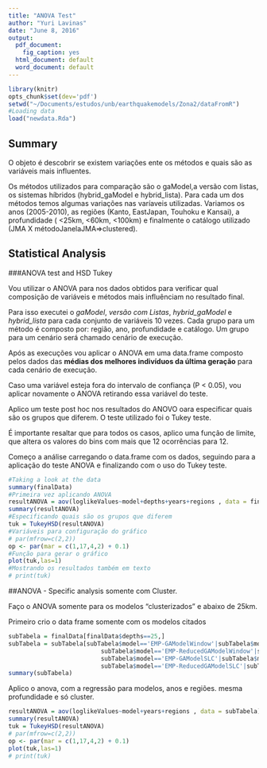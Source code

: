 ```yaml
---
title: "ANOVA Test"
author: "Yuri Lavinas"
date: "June 8, 2016"
output:
  pdf_document:
    fig_caption: yes
  html_document: default
  word_document: default
---
```


```r
library(knitr)
opts_chunk$set(dev='pdf')
setwd("~/Documents/estudos/unb/earthquakemodels/Zona2/dataFromR")
#Loading data
load("newdata.Rda")
```

## Summary
 
O objeto é descobrir se existem variações ente os métodos e quais são as variáveis mais influentes.

Os métodos utilizados para comparação são o gaModel,a versão com listas, os sistemas híbridos (hybrid_gaModel e hybrid_lista). Para cada um dos métodos temos algumas variações nas varíaveis utilizadas. Variamos os anos (2005-2010), as regiões (Kanto, EastJapan, Touhoku e Kansai), a profundidade ( <25km, <60km, <100km) e finalmente o catálogo utilizado (JMA X métodoJanelaJMA=>clustered).

## Statistical Analysis
###ANOVA test and HSD Tukey

Vou utilizar o ANOVA para nos dados obtidos para verificar qual composição de variáveis e métodos mais influênciam no resultado final.

Para isso executei o *gaModel*, *versão com Listas*, *hybrid_gaModel* e *hybrid_lista* para cada conjunto de variáveis 10 vezes. Cada grupo para um método é composto por: região, ano, profundidade e catálogo. Um grupo para um cenário será chamado cenário de execução.

Após as execuções vou aplicar o ANOVA em uma data.frame composto pelos dados das **médias dos melhores indivíduos da última geração** para cada cenário de execução. 

Caso uma variável esteja fora do intervalo de confiança (P < 0.05), vou aplicar novamente o ANOVA retirando essa variável do teste. 

Aplico um teste post hoc nos resultados do ANOVO oara especificar quais são os grupos que diferem. O teste utilizado foi o Tukey teste.

É importante resaltar que para todos os casos, aplico uma função de limite, que altera os valores do bins com mais que 12 ocorrências para 12.

Começo a análise carregando o data.frame com os dados, seguindo para a aplicação do teste ANOVA e finalizando com o uso do Tukey teste.



```r
#Taking a look at the data
summary(finalData)
#Primeira vez aplicando ANOVA
resultANOVA = aov(loglikeValues~model+depths+years+regions , data = finalData)
summary(resultANOVA)
#Especificando quais são os grupos que diferem
tuk = TukeyHSD(resultANOVA)
#Variáveis para configuração do gráfico
# par(mfrow=c(2,2))
op <- par(mar = c(1,17,4,2) + 0.1)
#Função para gerar o gráfico
plot(tuk,las=1)
#Mostrando os resultados também em texto
# print(tuk)
```

##ANOVA - Specific analysis somente com Cluster.

Faço o ANOVA somente para os modelos "clusterizados" e abaixo de 25km.

Primeiro crio o data frame somente com os modelos citados
```r
subTabela = finalData[finalData$depths==25,]
subTabela = subTabela[subTabela$model=='EMP-GAModelWindow'|subTabela$model=='GAModelWindow'|
                          subTabela$model=='EMP-ReducedGAModelWindow'|subTabela$model=='ReducedGAModelWindow'|
                          subTabela$model=='EMP-GAModelSLC'|subTabela$model=='GAModelSLC'|
                          subTabela$model=='EMP-ReducedGAModelSLC'|subTabela$model=='ReducedGAModelSLC',]
summary(subTabela)
```

Aplico o anova, com a regressão para modelos, anos e regiões. mesma profundidade e só cluster.

```r
resultANOVA = aov(loglikeValues~model+years+regions , data = subTabela)
summary(resultANOVA)
tuk = TukeyHSD(resultANOVA)
# par(mfrow=c(2,2))
op <- par(mar = c(1,17,4,2) + 0.1)
plot(tuk,las=1)
# print(tuk)
```
